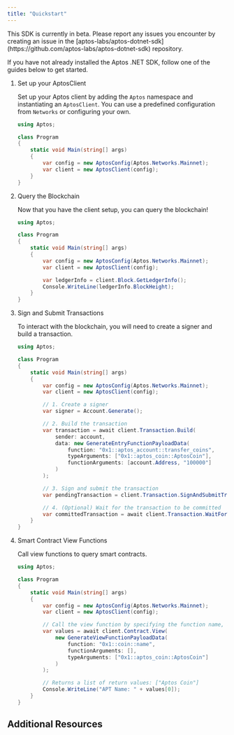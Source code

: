 ```yaml
---
title: "Quickstart"
---
```


<Aside type="caution" emoji="❗">
  This SDK is currently in beta. Please report any issues you encounter by
  creating an issue in the
  [aptos-labs/aptos-dotnet-sdk](https://github.com/aptos-labs/aptos-dotnet-sdk)
  repository.
</Aside>

If you have not already installed the Aptos .NET SDK, follow one of the guides below to get started.








<CardGrid>
  <LinkCard href="/ja/build/sdks/dotnet-sdk/godot-integration" title="Godot Integration" description="Integrate the Aptos .NET SDK with a Godot project." />

  <LinkCard href="/ja/build/sdks/dotnet-sdk/unity-integration" title="Unity SDK" description="Integrate the Aptos .NET SDK with a Unity project." />
</CardGrid>





<Steps>

1. Set up your AptosClient

   Set up your Aptos client by adding the `Aptos` namespace and instantiating an `AptosClient`. You can use a predefined
   configuration from `Networks` or configuring your own.

   ```csharp filename="Program.cs"  {1-1, 7-8}
   using Aptos;

   class Program
   {
       static void Main(string[] args)
       {
           var config = new AptosConfig(Aptos.Networks.Mainnet);
           var client = new AptosClient(config);
       }
   }
   ```

2. Query the Blockchain

   Now that you have the client setup, you can query the blockchain!

   ```csharp filename="Program.cs" {10-11}
   using Aptos;

   class Program
   {
       static void Main(string[] args)
       {
           var config = new AptosConfig(Aptos.Networks.Mainnet);
           var client = new AptosClient(config);

           var ledgerInfo = client.Block.GetLedgerInfo();
           Console.WriteLine(ledgerInfo.BlockHeight);
       }
   }
   ```

3. Sign and Submit Transactions

   To interact with the blockchain, you will need to create a signer and build a transaction.

   ```csharp filename="Program.cs" {10-11,13-21,23-24,26-27}
   using Aptos;

   class Program
   {
       static void Main(string[] args)
       {
           var config = new AptosConfig(Aptos.Networks.Mainnet);
           var client = new AptosClient(config);

           // 1. Create a signer
           var signer = Account.Generate();

           // 2. Build the transaction
           var transaction = await client.Transaction.Build(
               sender: account,
               data: new GenerateEntryFunctionPayloadData(
                   function: "0x1::aptos_account::transfer_coins",
                   typeArguments: ["0x1::aptos_coin::AptosCoin"],
                   functionArguments: [account.Address, "100000"]
               )
           );

           // 3. Sign and submit the transaction
           var pendingTransaction = client.Transaction.SignAndSubmitTransaction(account, transaction);

           // 4. (Optional) Wait for the transaction to be committed
           var committedTransaction = await client.Transaction.WaitForTransaction(pendingTransaction);
       }
   }
   ```

4. Smart Contract View Functions

   Call view functions to query smart contracts.

   ```csharp filename="Program.cs" {10-17,19-20}
   using Aptos;

   class Program
   {
       static void Main(string[] args)
       {
           var config = new AptosConfig(Aptos.Networks.Mainnet);
           var client = new AptosClient(config);

           // Call the view function by specifying the function name, arguments, and type arguments
           var values = await client.Contract.View(
               new GenerateViewFunctionPayloadData(
                   function: "0x1::coin::name",
                   functionArguments: [],
                   typeArguments: ["0x1::aptos_coin::AptosCoin"]
               )
           );

           // Returns a list of return values: ["Aptos Coin"]
           Console.WriteLine("APT Name: " + values[0]);
       }
   }
   ```

</Steps>



## Additional Resources



<CardGrid>
  <LinkCard href="https://aptos-labs.github.io/aptos-dotnet-sdk" title="Full API Reference" description="The full API reference for the Aptos .NET SDK." target="_blank" />
</CardGrid>
